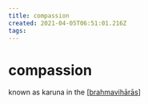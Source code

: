 ```yaml
---
title: compassion
created: 2021-04-05T06:51:01.216Z
tags:
---
```


# compassion

known as karuna in the [[brahmavihārās]]

[//begin]: # "Autogenerated link references for markdown compatibility"
[brahmavihārās]: ../forget/brahmavihārās "Brahmavihārās"
[//end]: # "Autogenerated link references"